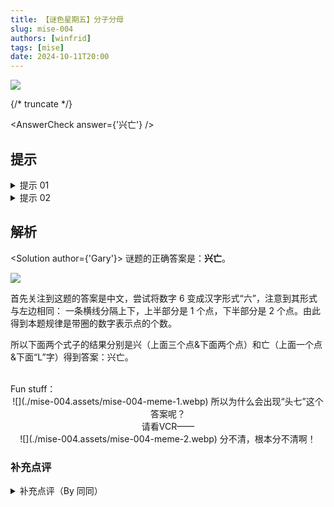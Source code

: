 ```yaml
---
title: 【谜色星期五】分子分母
slug: mise-004
authors: [winfrid]
tags: [mise]
date: 2024-10-11T20:00
---
```


![](./mise-004.assets/mise-004.webp)

{/* truncate */}

<AnswerCheck answer={'兴亡'} />

## 提示

<details>
    <summary>提示 01</summary>

    第一个例子里，左侧的图形以某种方式暗示了“6”的汉字——六。

</details>

<details>
    <summary>提示 02</summary>

    含有“1”的圆圈表示 1 个点，含有“2”的圆圈表示2个点。

</details>

## 解析

<Solution author={'Gary'}>
谜题的正确答案是：**兴亡**。

![](./mise-004.assets/mise-004-sol.webp)

首先关注到这题的答案是中文，尝试将数字 6 变成汉字形式“六”，注意到其形式与左边相同：
一条横线分隔上下，上半部分是 1 个点，下半部分是 2 个点。由此得到本题规律是带圈的数字表示点的个数。

所以下面两个式子的结果分别是兴（上面三个点&下面两个点）和亡（上面一个点&下面“L”字）得到答案：兴亡。

<br />
Fun stuff：

<center>
  ![](./mise-004.assets/mise-004-meme-1.webp)
  <ImgCaption>
    所以为什么会出现“头七”这个答案呢？
    <br />
    请看VCR——
  </ImgCaption>
</center>

<center>
![](./mise-004.assets/mise-004-meme-2.webp)
<ImgCaption>分不清，根本分不清啊！</ImgCaption>
</center>
</Solution>

### 补充点评

<details markdown>
    <summary>补充点评（By 同同）</summary>
    
    原来圈里的数字是点的个数啊，我还以为什么结构都可以呢。虽然内测的时候做出了这道题，但还是直到今天看到了解析才知道这一点。
    如果允许①②③可以表示任意结构，那么答案的第一个字还可以是“共”。不过词语“兴亡”比“共亡”还是出现频率更高一些？

    关于“?/?=6”等式的理解，我们还看到了不同的解释。

    <center>
        ![](./mise-004.assets/mise-004-meme-3.webp)
        <ImgCaption>sinx/n=6，约去了分子分母的 n</ImgCaption>
    </center>

    <center>
        ![](./mise-004.assets/mise-004-meme-4.webp)
        <ImgCaption>知名等式 主=6</ImgCaption>
    </center>

    <center>
        ![](./mise-004.assets/mise-004-meme-5.webp)
        <ImgCaption>由 主=6 得出的一些答案。说起来今天是八月几号了来着？</ImgCaption>
    </center>

    <br />
    还有同学最先联想到了谚文。其实绝大多数的小谜题只会在中文和英文上下功夫，不太会涉及到各种小语种。
    所以除非有明显的相关提示，大家在解题时还是优先考虑中文和英文吧。

</details>

